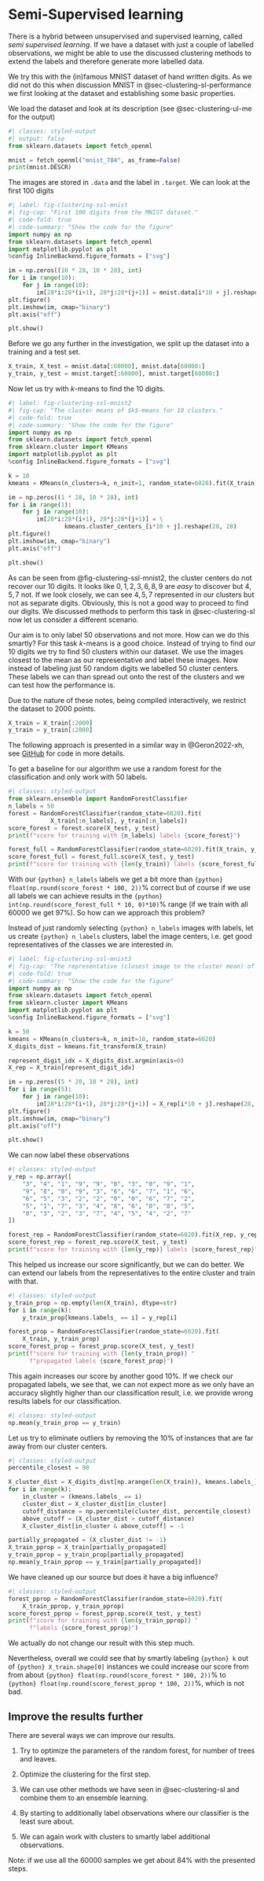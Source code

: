 # Semi-Supervised learning {#sec-clustering-ssl}

There is a hybrid between unsupervised and supervised learning, called _semi supervised learning_. 
If we have a dataset with just a couple of labelled observations, we might be able to use the discussed clustering methods to extend the labels and therefore generate more labelled data. 

We try this with the (in)famous MNIST dataset of hand written digits. 
As we did not do this when discussion MNIST in @sec-clustering-sl-performance we first looking at the dataset and establishing some basic properties.

We load the dataset and look at its description (see @sec-clustering-ul-me for the output)
```python
#| classes: styled-output
#| output: false
from sklearn.datasets import fetch_openml

mnist = fetch_openml("mnist_784", as_frame=False)
print(mnist.DESCR)
```

The images are stored in `.data` and the label in `.target`.
We can look at the first 100 digits

```python
#| label: fig-clustering-ssl-mnist
#| fig-cap: "First 100 digits from the MNIST dataset."
#| code-fold: true
#| code-summary: "Show the code for the figure"
import numpy as np
from sklearn.datasets import fetch_openml
import matplotlib.pyplot as plt
%config InlineBackend.figure_formats = ["svg"]

im = np.zeros((10 * 28, 10 * 28), int)
for i in range(10):
    for j in range(10):
        im[28*i:28*(i+1), 28*j:28*(j+1)] = mnist.data[i*10 + j].reshape(28, 28)
plt.figure()
plt.imshow(im, cmap="binary")
plt.axis("off")

plt.show()
```

Before we go any further in the investigation, we split up the dataset into a training and a test set.

```python
X_train, X_test = mnist.data[:60000], mnist.data[60000:]
y_train, y_test = mnist.target[:60000], mnist.target[60000:]
```

Now let us try with $k$-means to find the 10 digits.

```python
#| label: fig-clustering-ssl-mnist2
#| fig-cap: "The cluster means of $k$-means for 10 clusters."
#| code-fold: true
#| code-summary: "Show the code for the figure"
import numpy as np
from sklearn.datasets import fetch_openml
from sklearn.cluster import KMeans
import matplotlib.pyplot as plt
%config InlineBackend.figure_formats = ["svg"]

k = 10
kmeans = KMeans(n_clusters=k, n_init=1, random_state=6020).fit(X_train)

im = np.zeros((1 * 28, 10 * 28), int)
for i in range(1):
    for j in range(10):
        im[28*i:28*(i+1), 28*j:28*(j+1)] = \
                kmeans.cluster_centers_[i*10 + j].reshape(28, 28)
plt.figure()
plt.imshow(im, cmap="binary")
plt.axis("off")

plt.show()
```
As can be seen from @fig-clustering-ssl-mnist2, the cluster centers do not recover our 10 digits. 
It looks like $0, 1, 2, 3, 6, 8, 9$ are _easy_ to discover but $4, 5, 7$ not.
If we look closely, we can see $4, 5, 7$ represented in our clusters but not as separate digits. 
Obviously, this is not a good way to proceed to find our digits.
We discussed methods to perform this task in @sec-clustering-sl now let us consider a different scenario. 

Our aim is to only label 50 observations and not more. 
How can we do this smartly?
For this task $k$-means is a good choice. 
Instead of trying to find our 10 digits we try to find 50 clusters within our dataset.
We use the images closest to the mean as our representative and label these images. 
Now instead of labeling just 50 random digits we labelled 50 cluster centers.
These labels we can than spread out onto the rest of the clusters and we can test how the performance is. 

::: {.callout-important}
Due to the nature of these notes, being compiled interactively, we restrict the dataset to 2000 points.

```python
X_train = X_train[:2000]
y_train = y_train[:2000]
```
:::

::: {.callout-important}
The following approach is presented in a similar way in @Geron2022-xh, see [GitHub](https://github.com/ageron/handson-ml3/blob/main/03_classification.ipynb) for code in more details. 
:::

To get a baseline for our algorithm we use a random forest for the classification and only work with 50 labels. 

```python
#| classes: styled-output
from sklearn.ensemble import RandomForestClassifier
n_labels = 50
forest = RandomForestClassifier(random_state=6020).fit(
            X_train[:n_labels], y_train[:n_labels])
score_forest = forest.score(X_test, y_test)
print(f"score for training with {n_labels} labels {score_forest}")

forest_full = RandomForestClassifier(random_state=6020).fit(X_train, y_train)
score_forest_full = forest_full.score(X_test, y_test)
print(f"score for training with {len(y_train)} labels {score_forest_full}")
```
With our `{python} n_labels` labels we get a bit more than `{python} float(np.round(score_forest * 100, 2))`% correct but of course if we use all labels we can achieve results in the `{python} int(np.round(score_forest_full * 10, 0)*10)`% range (if we train with all 60000 we get 97%).
So how can we approach this problem?

Instead of just randomly selecting `{python} n_labels` images with labels, let us create `{python} n_labels` clusters, label the image centers, i.e. get good representatives of the classes we are interested in.
```python
#| label: fig-clustering-ssl-mnist3
#| fig-cap: "The representative (closest image to the cluster mean) of the 50 clusters found with $k$-means for the first 1500 digits in the MNIST dataset."
#| code-fold: true
#| code-summary: "Show the code for the figure"
import numpy as np
from sklearn.datasets import fetch_openml
from sklearn.cluster import KMeans
import matplotlib.pyplot as plt
%config InlineBackend.figure_formats = ["svg"]

k = 50
kmeans = KMeans(n_clusters=k, n_init=10, random_state=6020)
X_digits_dist = kmeans.fit_transform(X_train)

represent_digit_idx = X_digits_dist.argmin(axis=0)
X_rep = X_train[represent_digit_idx]

im = np.zeros((5 * 28, 10 * 28), int)
for i in range(5):
    for j in range(10):
        im[28*i:28*(i+1), 28*j:28*(j+1)] = X_rep[i*10 + j].reshape(28, 28)
plt.figure()
plt.imshow(im, cmap="binary")
plt.axis("off")

plt.show()
```
We can now label these observations
```python
#| classes: styled-output
y_rep = np.array([
    "3", "4", "1", "9", "9", "0", "3", "0", "9", "1",
    "9", "8", "0", "9", "3", "6", "6", "7", "1", "6",
    "6", "5", "3", "2", "2", "0", "0", "6", "7", "2",
    "5", "1", "7", "3", "4", "8", "6", "0", "8", "5",
    "0", "3", "2", "3", "7", "4", "5", "4", "2", "7" 
])

forest_rep = RandomForestClassifier(random_state=6020).fit(X_rep, y_rep)
score_forest_rep = forest_rep.score(X_test, y_test)
print(f"score for training with {len(y_rep)} labels {score_forest_rep}")
```

This helped us increase our score significantly, but we can do better.
We can extend our labels from the representatives to the entire cluster and train with that.

```python
#| classes: styled-output
y_train_prop = np.empty(len(X_train), dtype=str)
for i in range(k):
    y_train_prop[kmeans.labels_ == i] = y_rep[i]

forest_prop = RandomForestClassifier(random_state=6020).fit(
    X_train, y_train_prop)
score_forest_prop = forest_prop.score(X_test, y_test)
print(f"score for training with {len(y_train_prop)} "
      f"propagated labels {score_forest_prop}")
```

This again increases our score by another good 10%. 
If we check our propagated labels, we see that, we can not expect more as we only have an accuracy slightly higher than our classification result, i.e. we provide wrong results labels for our classification.
```python
#| classes: styled-output
np.mean(y_train_prop == y_train)
```

Let us try to eliminate outliers by removing the 10% of instances that are far away from our cluster centers.

```python
#| classes: styled-output
percentile_closest = 90

X_cluster_dist = X_digits_dist[np.arange(len(X_train)), kmeans.labels_]
for i in range(k):
    in_cluster = (kmeans.labels_ == i)
    cluster_dist = X_cluster_dist[in_cluster]
    cutoff_distance = np.percentile(cluster_dist, percentile_closest)
    above_cutoff = (X_cluster_dist > cutoff_distance)
    X_cluster_dist[in_cluster & above_cutoff] = -1

partially_propagated = (X_cluster_dist != -1)
X_train_pprop = X_train[partially_propagated]
y_train_pprop = y_train_prop[partially_propagated]
np.mean(y_train_pprop == y_train[partially_propagated])
```
We have cleaned up our source but does it have a big influence?
```python
#| classes: styled-output
forest_pprop = RandomForestClassifier(random_state=6020).fit(
    X_train_pprop, y_train_pprop)
score_forest_pprop = forest_pprop.score(X_test, y_test)
print(f"score for training with {len(y_train_pprop)} "
      f"labels {score_forest_pprop}")
```
We actually do not change our result with this step much.

Nevertheless, overall we could see that by smartly labeling `{python} k` out of `{python} X_train.shape[0]` instances we could increase our score from from about `{python} float(np.round(score_forest * 100, 2))`% to `{python} float(np.round(score_forest_pprop * 100, 2))`%, which is not bad.



::: {.callout-caution appearance="simple" icon=false}
:::: {#exr-semisupervised-improve}

## Improve the results further

There are several ways we can improve our results.

1. Try to optimize the parameters of the random forest, for number of trees and leaves. 

1. Optimize the clustering for the first step.

1. We can use other methods we have seen in @sec-clustering-sl and combine them to an ensemble learning. 

1. By starting to additionally label observations where our classifier is the least sure about. 

1. We can again work with clusters to smartly label additional observations.

Note: if we use all the 60000 samples we get about 84% with the presented steps.
::::
:::

